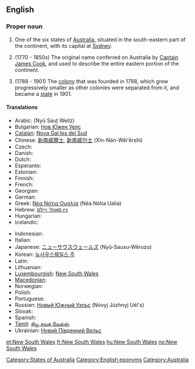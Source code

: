 {{wikipedia}}
==English==

===Proper noun===
{{en-proper noun|sg=[[new|New]] [[South]] [[Wales]]}}

# One of the six states of [[Australia]], situated in the south-eastern part of the continent, with its capital at [[Sydney]].
# {{historical}} (1770 - 1850s) The original name conferred on Australia by [[w:Captain James Cook|Captain James Cook]], and used to describe the entire eastern portion of the continent.
# {{historical}} (1788 - 1901) The [[colony]] that was founded in 1788, which grew progressively smaller as other colonies were separated from it, and became a [[state]] in 1901.

====Translations====
{{trans-top|one state of Australia}}
* Arabic: {{Arab|[[نيوساوث ويلز]]}} (Nyū Sauṯ Weilz)
* Bulgarian: [[Нов Южен Уелс]]
* [[Catalan]]: [[Nova Gal·les del Sud]]
* Chinese: [[新南威爾士]], [[新南威尔士]] (Xīn-Nán-Wēi'ěrshì)
* Czech: {{t-|cs|Nový Jižní Wales}}
* Danish: {{t-|da|New South Wales}}
* Dutch: {{t+|nl|Nieuw-Zuid-Wales}}
* Esperanto: {{t-|eo|Novsudkimrio|xs=Esperanto}}
* Estonian: {{t-|et|Uus-Lõuna-Wales}}
* Finnish: {{t+|fi|Uusi-Etelä-Wales}}
* French: {{t+|fr|Nouvelle-Galles du Sud}}
* Georgian: {{t-|ka|ახალი სამხრეთ უელსი|sc=Geor|xs=Georgian}}
* German: {{t-|de|New South Wales|n}}
* Greek: [[Νέα Νότια Ουαλία]] (Néa Nόtia Ualía) {{f}}
* Hebrew: [[ניו סאות' ויילס]]
* Hungarian: {{t+|hu|Új-Dél-Wales}}
* Icelandic: {{t-|is|Nýja Suður Wales}}
{{trans-mid}}
* Indonesian: {{t-|id|New South Wales|xs=Indonesian}}
* Italian: {{t-|it|Nuovo Galles del Sud}}
* Japanese: [[ニューサウスウェールズ]] (Nyū-Sausu-Wēruzu)
* Korean: [[뉴사우스웨일스 주]]
* Latin: {{t-|la|Nova Cambria Australis}}
* Lithuanian: {{t-|lt|Naujasis Pietų Velsas|xs=Lithuanian}}
* [[Luxembourgish]]: [[#Luxembourgish|New South Wales]]
* [[Macedonian]]: {{t|mk|Нов Јужен Велс|m|tr=Nov Južen Véls}}
* Norwegian: {{t+|no|New South Wales}}
* Polish: {{t-|pl|Nowa Południowa Walia|f}}
* Portuguese: {{t-|pt|Nova Gales do Sul}}
* Russian: [[Новый Южный Уэльс]] (Nóvyj Júzhnyj Uél's)
* Slovak: {{t-|sk|Nový Južný Wales}}
* Spanish: {{t-|es|Nueva Gales del Sur|f}}
* [[Tamil]]: [[நியூ சவுத் வேல்ஸ்]]
* Ukrainian: [[Новий Південний Вельс]]
{{trans-bottom}}

[[Category:States of Australia]]
[[Category:English eponyms]]
[[Category:Australia]]

[[et:New South Wales]]
[[fr:New South Wales]]
[[hu:New South Wales]]
[[no:New South Wales]]